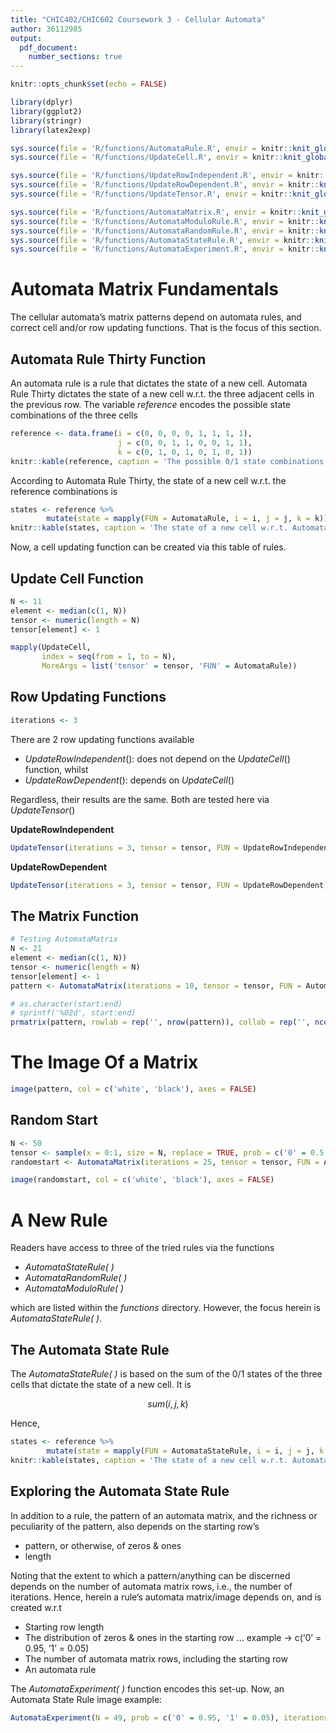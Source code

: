 ```yaml
---
title: "CHIC402/CHIC602 Coursework 3 - Cellular Automata"
author: 36112985
output: 
  pdf_document:
    number_sections: true
---
```



<!--- global settings --->
```r
knitr::opts_chunk$set(echo = FALSE)
```


<!--- libraries --->
```r
library(dplyr)
library(ggplot2)
library(stringr)
library(latex2exp)
```


<!--- custom functions --->
```r
sys.source(file = 'R/functions/AutomataRule.R', envir = knitr::knit_global())
sys.source(file = 'R/functions/UpdateCell.R', envir = knitr::knit_global())

sys.source(file = 'R/functions/UpdateRowIndependent.R', envir = knitr::knit_global())
sys.source(file = 'R/functions/UpdateRowDependent.R', envir = knitr::knit_global())
sys.source(file = 'R/functions/UpdateTensor.R', envir = knitr::knit_global())

sys.source(file = 'R/functions/AutomataMatrix.R', envir = knitr::knit_global())
sys.source(file = 'R/functions/AutomataModuloRule.R', envir = knitr::knit_global())
sys.source(file = 'R/functions/AutomataRandomRule.R', envir = knitr::knit_global())
sys.source(file = 'R/functions/AutomataStateRule.R', envir = knitr::knit_global())
sys.source(file = 'R/functions/AutomataExperiment.R', envir = knitr::knit_global())
```

\textcolor[rgb]{0.3, 0.3, 0.3}{The focus of this programming project is Cellular Automata, or more specifically Elementary Cellular Automata.  In general, a cellular automaton is a ....  After randomly or deterministically initialising a grid of cells, a cellular automaton determines the state of a new cell via (a) a defined rule, and (b) the state of a specific set of cells.

In the case of elementary cellular automata.  The initial grid is a row vector, and each cell has only two possible states: 0 or 1.  The initial row vector can be a randomly or deterministically created grid of ones & zeros.  Thereafter, each cell of the next generation, i.e., each cell of the next row down, depends on specific cells in the current/active row.

The project creates functions for elementary cellular automata, including

* automata rule functions
* a generic cell updating function; updates cells according to a provided rule
* a generic row updating function; which creates a next generation row w.r.t **(a)** a current/active row, and **(b)** a provided rule
* a generic automata matrix; which creates the matrix that underpins each static cellular automaton image

}

\vspace{35pt}

# Automata Matrix Fundamentals

The cellular automata's matrix patterns depend on automata rules, and correct cell and/or row updating functions.  That is the focus of this section.

\vspace{20pt}

## Automata Rule Thirty Function

An automata rule is a rule that dictates the state of a new cell.  Automata Rule Thirty dictates the state of a new cell w.r.t. the three adjacent cells in the previous row.  The variable *reference* encodes the possible state combinations of the three cells

```r
reference <- data.frame(i = c(0, 0, 0, 0, 1, 1, 1, 1),
                        j = c(0, 0, 1, 1, 0, 0, 1, 1),
                        k = c(0, 1, 0, 1, 0, 1, 0, 1))
knitr::kable(reference, caption = 'The possible 0/1 state combinations of 3 adjacent cells')
```

According to Automata Rule Thirty, the state of a new cell w.r.t. the reference combinations is

```r
states <- reference %>%
        mutate(state = mapply(FUN = AutomataRule, i = i, j = j, k = k))
knitr::kable(states, caption = 'The state of a new cell w.r.t. Automata Rule Thirty')
```

Now, a cell updating function can be created via this table of rules.

\vspace{20pt}

## Update Cell Function



```r
N <- 11
element <- median(c(1, N))
tensor <- numeric(length = N)
tensor[element] <- 1

mapply(UpdateCell,
       index = seq(from = 1, to = N),
       MoreArgs = list('tensor' = tensor, 'FUN' = AutomataRule))
```

\vspace{20pt}

## Row Updating Functions

```r
iterations <- 3
```

There are 2 row updating functions available

* $UpdateRowIndependent( )$: does not depend on the $UpdateCell( )$ function, whilst
* $UpdateRowDependent( )$: depends on $UpdateCell( )$

Regardless, their results are the same.  Both are tested here via $UpdateTensor( )$

\vspace{10pt}

**UpdateRowIndependent**

```r
UpdateTensor(iterations = 3, tensor = tensor, FUN = UpdateRowIndependent)
```

\vspace{10pt}

**UpdateRowDependent**

```r
UpdateTensor(iterations = 3, tensor = tensor, FUN = UpdateRowDependent)
```


## The Matrix Function

```r
# Testing AutomataMatrix
N <- 21
element <- median(c(1, N))
tensor <- numeric(length = N)
tensor[element] <- 1
pattern <- AutomataMatrix(iterations = 10, tensor = tensor, FUN = AutomataRule)
```

\vspace{10pt}

\tiny
<!--- the numeric pattern --->
```r
# as.character(start:end)
# sprintf('%02d', start:end)
prmatrix(pattern, rowlab = rep('', nrow(pattern)), collab = rep('', ncol(pattern)))
```
\normalsize

\vspace{35pt}

# The Image Of a Matrix

<!--- the image of the pattern --->
```r
image(pattern, col = c('white', 'black'), axes = FALSE)
```

\vspace{20pt}

## Random Start


```r
N <- 50
tensor <- sample(x = 0:1, size = N, replace = TRUE, prob = c('0' = 0.5, '1' = 0.5))
randomstart <- AutomataMatrix(iterations = 25, tensor = tensor, FUN = AutomataRule)
```


```r
image(randomstart, col = c('white', 'black'), axes = FALSE)
```

\vspace{35pt}

# A New Rule

Readers have access to three of the tried rules via the functions

* *AutomataStateRule( )*
* *AutomataRandomRule( )*
* *AutomataModuloRule( )*

which are listed within the *functions* directory. However, the focus herein is *AutomataStateRule( )*.

\vspace{20pt}

## The Automata State Rule

The *AutomataStateRule( )* is based on the sum of the 0/1 states of the three cells that dictate the state of a new cell.  It is

$$sum(i, j, k) %% 2$$

Hence,

```r
states <- reference %>%
        mutate(state = mapply(FUN = AutomataStateRule, i = i, j = j, k = k))
knitr::kable(states, caption = 'The state of a new cell w.r.t. Automata State Rule')
```

\vspace{20pt}

## Exploring the Automata State Rule

In addition to a rule, the pattern of an automata matrix, and the richness or peculiarity of the pattern, also depends on the starting row's

* pattern, or otherwise, of zeros & ones
* length

Noting that the extent to which a pattern/anything can be discerned depends on the number of automata matrix rows, i.e., the number of iterations.  Hence, herein a rule's automata matrix/image depends on, and is created w.r.t

* Starting row length
* The distribution of zeros & ones in the starting row ... example -> c('0' = 0.95, '1' = 0.05)
* The number of automata matrix rows, including the starting row
* An automata rule

The *AutomataExperiment( )* function encodes this set-up. Now, an Automata State Rule image example:


```r
AutomataExperiment(N = 49, prob = c('0' = 0.95, '1' = 0.05), iterations = 25, FUN = AutomataStateRule)
```


